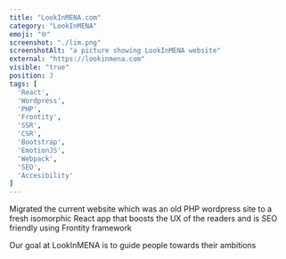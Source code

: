 ```yaml
---
title: "LookInMENA.com"
category: "LookInMENA"
emoji: "🌐"
screenshot: "./lim.png"
screenshotAlt: "a picture showing LookInMENA website"
external: "https://lookinmena.com"
visible: "true"
position: 3
tags: [
  'React',
  'Wordpress',
  'PHP',
  'Frontity',
  'SSR',
  'CSR',
  'Bootstrap',
  'EmotionJS',
  'Webpack',
  'SEO',
  'Accesibility'
]
---
```


Migrated the current website which was an old PHP wordpress site to a fresh isomorphic React app that boosts the UX of the readers and is SEO friendly using Frontity framework

Our goal at LookInMENA is to guide people towards their ambitions